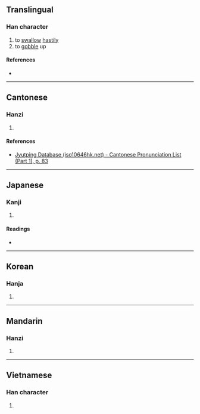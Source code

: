 {{character info}}
==Translingual==

===Han character===
{{Han char|rn=30|rad=口|as=12|sn=15|four=|canj=RYDK|ids=⿰口敦}}

# to [[swallow]] [[hastily]]
# to [[gobble]] up

====References====
* {{Han ref|kx=0208.210|dkj=04301|dj=0431.160|hdz=10685.180|uh=564B|ud=22091}}

----

==Cantonese==

===Hanzi===
{{yue-hanzi|jyut=[[teon1]]|y=teun1}}

# {{rfdef|yue|sort=口12}}

====References====
* [http://www.iso10646hk.net/jp/document/download.jsp Jyutping Database (iso10646hk.net) - Cantonese Pronunciation List (Part 1), p. 83]

----

==Japanese==

===Kanji===
{{ja-kanji|grade=|rs=口12}}

# {{rfdef|ja|sort=口12}}

====Readings====
* {{ja-readings|on=[[とん]] (ton), [[くわく]] (kuwaku)|kun=[[たたく]] (tataku)}}

----

==Korean==

===Hanja===
{{ko-hanja|hangeul=톤|rv=ton|mr=t'on}}

# {{rfdef|ko|sort=口12}}

----

==Mandarin==

===Hanzi===
{{cmn-hanzi|pin=[[tūn]] ([[tun1]])|wg=t'un<sup>1</sup>}}

# {{rfdef|cmn|sort=口12}}

----

==Vietnamese==

===Han character===
{{vi-hantu|[[xôn]]|rs=口12}}

# {{rfdef|vi|sort=口12}}